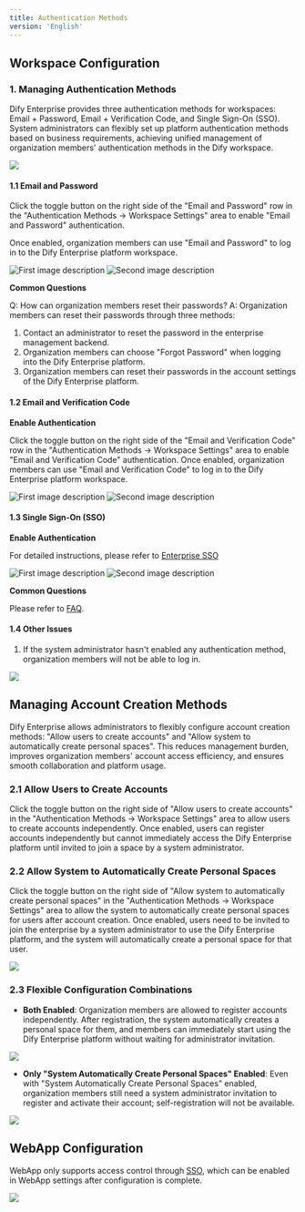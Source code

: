 ```yaml
---
title: Authentication Methods
version: 'English'
---
```


## Workspace Configuration

### 1. Managing Authentication Methods

Dify Enterprise provides three authentication methods for workspaces: Email + Password, Email + Verification Code, and Single Sign-On (SSO). System administrators can flexibly set up platform authentication methods based on business requirements, achieving unified management of organization members' authentication methods in the Dify workspace.

![](/en-us/img/b40afe0926bfa2ce4fb3beef91928647.png)

#### 1.1 Email and Password

Click the toggle button on the right side of the "Email and Password" row in the "Authentication Methods -> Workspace Settings" area to enable "Email and Password" authentication.

Once enabled, organization members can use "Email and Password" to log in to the Dify Enterprise platform workspace.

<div style={{ display: 'flex', gap: '20px' }}>
  <Frame>
    <img src="/en-us/img/auth-1-1.png" alt="First image description" />
  </Frame>
  <Frame>
    <img src="/en-us/img/auth-2.png" alt="Second image description" />
  </Frame>
</div>

**Common Questions**

Q: How can organization members reset their passwords?
A: Organization members can reset their passwords through three methods:
  1. Contact an administrator to reset the password in the enterprise management backend.
  2. Organization members can choose "Forgot Password" when logging into the Dify Enterprise platform.
  3. Organization members can reset their passwords in the account settings of the Dify Enterprise platform.

#### 1.2 Email and Verification Code

**Enable Authentication**

Click the toggle button on the right side of the "Email and Verification Code" row in the "Authentication Methods -> Workspace Settings" area to enable "Email and Verification Code" authentication.
Once enabled, organization members can use "Email and Verification Code" to log in to the Dify Enterprise platform workspace.

<div style={{ display: 'flex', gap: '20px' }}>
  <Frame>
    <img src="https://assets-docs.dify.ai/2024/11/8e51484bf2d38b50b725868a43bd1c52.png" alt="First image description" />
  </Frame>
  <Frame>
    <img src="https://assets-docs.dify.ai/2024/11/359eb47e0368dc8ca97dfdaeb7ee9970.png" alt="Second image description" />
  </Frame>
</div>

#### 1.3 Single Sign-On (SSO)

**Enable Authentication**

For detailed instructions, please refer to [Enterprise SSO](/en-us/administrator-guide/sso/introduction)

<div style={{ display: 'flex', gap: '20px' }}>
  <Frame>
    <img src="https://assets-docs.dify.ai/2024/11/35d364d60e5b6d55052c17de0eed16a8.png" alt="First image description" />
  </Frame>
  <Frame>
    <img src="https://assets-docs.dify.ai/2024/11/4fff675c15a98602ed6b5db15bca44ac.png" alt="Second image description" />
  </Frame>
</div>

**Common Questions**

Please refer to [FAQ](./faq).

#### 1.4 Other Issues

1. If the system administrator hasn't enabled any authentication method, organization members will not be able to log in.

![](/en-us/img/d15b2da7e3eb95b1578e24f0cb5b5889.png)

## Managing Account Creation Methods

Dify Enterprise allows administrators to flexibly configure account creation methods: "Allow users to create accounts" and "Allow system to automatically create personal spaces". This reduces management burden, improves organization members' account access efficiency, and ensures smooth collaboration and platform usage.

### 2.1 Allow Users to Create Accounts

Click the toggle button on the right side of "Allow users to create accounts" in the "Authentication Methods -> Workspace Settings" area to allow users to create accounts independently.
Once enabled, users can register accounts independently but cannot immediately access the Dify Enterprise platform until invited to join a space by a system administrator.

### 2.2 Allow System to Automatically Create Personal Spaces

Click the toggle button on the right side of "Allow system to automatically create personal spaces" in the "Authentication Methods -> Workspace Settings" area to allow the system to automatically create personal spaces for users after account creation.
Once enabled, users need to be invited to join the enterprise by a system administrator to use the Dify Enterprise platform, and the system will automatically create a personal space for that user.

![](/en-us/img/bb00878740a4edff77dada76c92b328f.png)

### 2.3 Flexible Configuration Combinations

- **Both Enabled**: Organization members are allowed to register accounts independently. After registration, the system automatically creates a personal space for them, and members can immediately start using the Dify Enterprise platform without waiting for administrator invitation.

![](/en-us/img/5b06691518202ae5905f466d74c8a0ac.png)

- **Only "System Automatically Create Personal Spaces" Enabled**: Even with "System Automatically Create Personal Spaces" enabled, organization members still need a system administrator invitation to register and activate their account; self-registration will not be available.

![](/en-us/img/9c905e586b9c02a5d8422ff29b08d53d.png)

## WebApp Configuration

WebApp only supports access control through [SSO](/administrator-guide/sso/introduction), which can be enabled in WebApp settings after configuration is complete.

![](/en-us/img/6af05694158155999566a39df86ad4c6.png)
